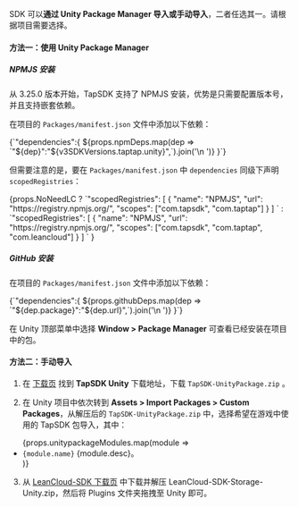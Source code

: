 
SDK 可以**通过 Unity Package Manager 导入或手动导入**，二者任选其一。请根据项目需要选择。

#### 方法一：使用 Unity Package Manager

##### NPMJS 安装

从 3.25.0 版本开始，TapSDK 支持了 NPMJS 安装，优势是只需要配置版本号，并且支持嵌套依赖。

在项目的 `Packages/manifest.json` 文件中添加以下依赖：

<CodeBlock className="json">
  {`"dependencies":{
    ${props.npmDeps.map(dep => `"${dep}":"${v3SDKVersions.taptap.unity}",`).join('\n    ')}
  }`}
</CodeBlock>

但需要注意的是，要在 `Packages/manifest.json` 中 `dependencies` 同级下声明 `scopedRegistries`：

<CodeBlock className="json">
{props.NoNeedLC ? 
  `"scopedRegistries": [
      {
        "name": "NPMJS",
        "url": "https://registry.npmjs.org/",
        "scopes": ["com.tapsdk", "com.taptap"]
      }
    ]
  ` :
  `"scopedRegistries": [
      {
        "name": "NPMJS",
        "url": "https://registry.npmjs.org/",
        "scopes": ["com.tapsdk", "com.taptap", "com.leancloud"]
      }
    ]
  `
}
</CodeBlock>

##### GitHub 安装

在项目的 `Packages/manifest.json` 文件中添加以下依赖：

<CodeBlock className="json">
  {`"dependencies":{
    ${props.githubDeps.map(dep => `"${dep.package}":"${dep.url}",`).join('\n    ')} 
  }`}
</CodeBlock>

在 Unity 顶部菜单中选择 **Window > Package Manager** 可查看已经安装在项目中的包。

#### 方法二：手动导入

1. 在 [下载页](/v3/tap-download) 找到 **TapSDK Unity** 下载地址，下载 `TapSDK-UnityPackage.zip` 。

2. 在 Unity 项目中依次转到 **Assets > Import Packages > Custom Packages**，从解压后的 `TapSDK-UnityPackage.zip` 中，选择希望在游戏中使用的 TapSDK 包导入，其中：

  <ul>
    {props.unitypackageModules.map(module => <li><code>{module.name}</code> {module.desc}。</li>)}
  </ul>
  
3. 从 [LeanCloud-SDK 下载页](https://github.com/leancloud/csharp-sdk/releases) 中下载并解压 LeanCloud-SDK-Storage-Unity.zip，然后将 Plugins 文件夹拖拽至 Unity 即可。